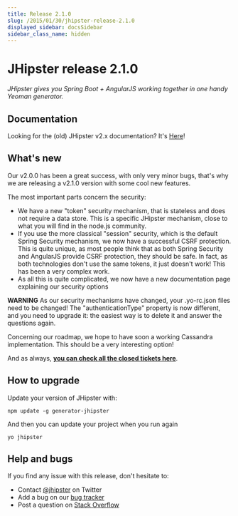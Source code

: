 ```yaml
---
title: Release 2.1.0
slug: /2015/01/30/jhipster-release-2.1.0
displayed_sidebar: docsSidebar
sidebar_class_name: hidden
---
```


JHipster release 2.1.0
==================

*JHipster gives you Spring Boot + AngularJS working together in one handy Yeoman generator.*

Documentation
----------

Looking for the (old) JHipster v2.x documentation? It's [Here](/documentation-archive)!

What's new
----------

Our v2.0.0 has been a great success, with only very minor bugs, that's why we are releasing a v2.1.0 version with some cool new features.

The most important parts concern the security:

- We have a new "token" security mechanism, that is stateless and does not require a data store. This is a specific JHipster mechanism, close to what you will find in the node.js community.
- If you use the more classical "session" security, which is the default Spring Security mechanism, we now have a successful CSRF protection. This is quite unique, as most people think that as both Spring Security and AngularJS provide CSRF protection, they should be safe. In fact, as both technologies don't use the same tokens, it just doesn't work! This has been a very complex work.
- As all this is quite complicated, we now have a new documentation page explaining our security options

__WARNING__ As our security mechanisms have changed, your .yo-rc.json files need to be changed! The "authenticationType" property is now different, and you need to upgrade it: the easiest way is to delete it and answer the questions again.

Concerning our roadmap, we hope to have soon a working Cassandra implementation. This should be a very interesting option!

And as always, __[you can check all the closed tickets here](https://github.com/jhipster/generator-jhipster/issues?q=milestone%3A2.1.0+is%3Aclosed)__.

How to upgrade
------------

Update your version of JHipster with:

```
npm update -g generator-jhipster
```

And then you can update your project when you run again

```
yo jhipster
```

Help and bugs
--------------

If you find any issue with this release, don't hesitate to:

- Contact [@jhipster](https://twitter.com/jhipster) on Twitter
- Add a bug on our [bug tracker](https://github.com/jhipster/generator-jhipster/issues?state=open)
- Post a question on [Stack Overflow](http://stackoverflow.com/tags/jhipster/info)

